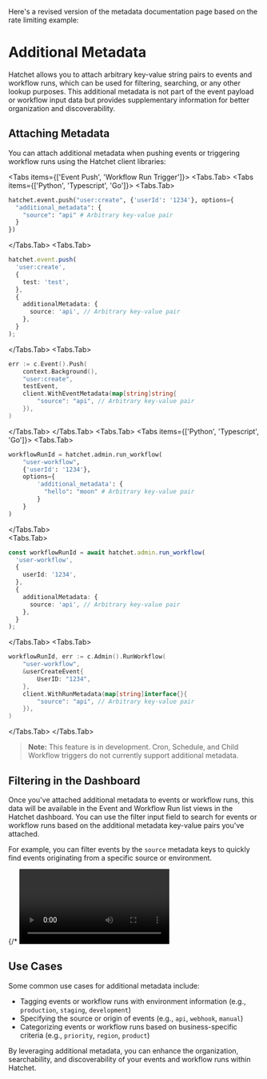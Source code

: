 Here's a revised version of the metadata documentation page based on the rate limiting example:

# Additional Metadata

Hatchet allows you to attach arbitrary key-value string pairs to events and workflow runs, which can be used for filtering, searching, or any other lookup purposes. This additional metadata is not part of the event payload or workflow input data but provides supplementary information for better organization and discoverability.

## Attaching Metadata

You can attach additional metadata when pushing events or triggering workflow runs using the Hatchet client libraries:

<Tabs items={['Event Push', 'Workflow Run Trigger']}>
  <Tabs.Tab>
<Tabs items={['Python', 'Typescript', 'Go']}>
  <Tabs.Tab>
```python
hatchet.event.push("user:create", {'userId': '1234'}, options={
  "additional_metadata": {
    "source": "api" # Arbitrary key-value pair
  }  
})
```
  </Tabs.Tab>
  <Tabs.Tab>
```typescript
hatchet.event.push(
  'user:create',
  {
    test: 'test',
  },
  {
    additionalMetadata: {
      source: 'api', // Arbitrary key-value pair
    },
  }
);
```
  </Tabs.Tab>
  <Tabs.Tab>
```go
err := c.Event().Push(
    context.Background(),
    "user:create",
    testEvent,
    client.WithEventMetadata(map[string]string{
        "source": "api", // Arbitrary key-value pair
    }),
)
```
  </Tabs.Tab>
</Tabs>
  </Tabs.Tab>
  <Tabs.Tab>
<Tabs items={['Python', 'Typescript', 'Go']}>
  <Tabs.Tab>
```python
workflowRunId = hatchet.admin.run_workflow(
    "user-workflow", 
    {'userId': '1234'},
    options={
        'additional_metadata': {
          "hello": "moon" # Arbitrary key-value pair
        }
    }
)
```
  </Tabs.Tab>  
  <Tabs.Tab>
```typescript
const workflowRunId = await hatchet.admin.run_workflow(
  'user-workflow',
  {
    userId: '1234',
  },
  {
    additionalMetadata: {
      source: 'api', // Arbitrary key-value pair
    },
  }
);
```
  </Tabs.Tab>
  <Tabs.Tab>
```go
workflowRunId, err := c.Admin().RunWorkflow(
    "user-workflow",
    &userCreateEvent{
        UserID: "1234",
    },
    client.WithRunMetadata(map[string]interface{}{
        "source": "api", // Arbitrary key-value pair
    }),
)
```
  </Tabs.Tab>
</Tabs>
  </Tabs.Tab>
</Tabs>

> **Note:** This feature is in development. Cron, Schedule, and Child Workflow triggers do not currently support additional metadata.

## Filtering in the Dashboard

Once you've attached additional metadata to events or workflow runs, this data will be available in the Event and Workflow Run list views in the Hatchet dashboard. You can use the filter input field to search for events or workflow runs based on the additional metadata key-value pairs you've attached.

For example, you can filter events by the `source` metadata keys to quickly find events originating from a specific source or environment.

{/* <video> */}

## Use Cases

Some common use cases for additional metadata include:

- Tagging events or workflow runs with environment information (e.g., `production`, `staging`, `development`)
- Specifying the source or origin of events (e.g., `api`, `webhook`, `manual`)
- Categorizing events or workflow runs based on business-specific criteria (e.g., `priority`, `region`, `product`)

By leveraging additional metadata, you can enhance the organization, searchability, and discoverability of your events and workflow runs within Hatchet.
